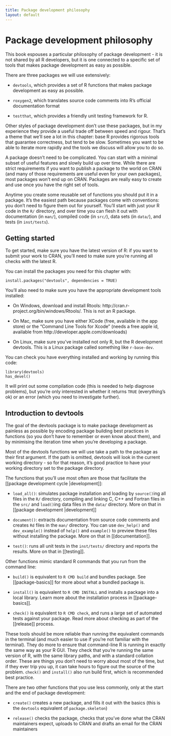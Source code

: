 ```yaml
---
title: Package development philosophy
layout: default
---
```


# Package development philosophy

This book espouses a particular philosophy of package development - it is not shared by all R developers, but it is one connected to a specific set of tools that makes package development as easy as possible.

There are three packages we will use extensively:

* `devtools`, which provides a set of R functions that makes package
  development as easy as possible.

* `roxygen2`, which translates source code comments into R's official
  documentation format

* `testthat`, which provides a friendly unit testing framework for R.

Other styles of package development don't use these packages, but in my experience they provide a useful trade off between speed and rigour. That's a theme that we'll see a lot in this chapter: base R provides rigorous tools that guarantee correctness, but tend to be slow. Sometimes you want to be able to iterate more rapidly and the tools we discuss will allow you to do so.

A package doesn't need to be complicated. You can start with a minimal subset of useful features and slowly build up over time. While there are strict requirements if you want to publish a package to the world on CRAN (and many of those requirements are useful even for your own packages), most packages won't end up on CRAN. Packages are really easy to create and use once you have the right set of tools.

Anytime you create some reusable set of functions you should put it in a package. It's the easiest path because packages come with conventions: you don't need to figure them out for yourself. You'll start with just your R code in the `R/` directory, and over time you can flesh it out with documentation (in `man/`), compiled code (in `src/`), data sets (in `data/`), and tests (in `inst/tests`).

## Getting started

To get started, make sure you have the latest version of R: if you want to submit your work to CRAN, you'll need to make sure you're running all checks with the latest R.

You can install the packages you need for this chapter with:

    install.packages("devtools", dependencies = TRUE)

You'll also need to make sure you have the appropriate development tools installed:

* On Windows, download and install Rtools:
  http://cran.r-project.org/bin/windows/Rtools/. This is not an R package.

* On Mac, make sure you have either XCode (free, available in the app store)
  or the "Command Line Tools for Xcode" (needs a free apple id, available from
  http://developer.apple.com/downloads)

* On Linux, make sure you've installed not only R, but the R development
  devtools. This is a Linux package called something like `r-base-dev`.

You can check you have everything installed and working by running this code:

    library(devtools)
    has_devel()

It will print out some compilation code (this is needed to help diagnose problems), but you're only interested in whether it returns `TRUE` (everything's ok) or an error (which you need to investigate further).

## Introduction to devtools

The goal of the devtools package is to make package development as painless as possible by encoding package building best practices in functions (so you don't have to remember or even know about them), and by minimising the iteration time when you're developing a package.

Most of the devtools functions we will use take a path to the package as their first argument. If the path is omitted, devtools will look in the current working directory - so for that reason, it's good practice to have your working directory set to the package directory.

The functions that you'll use most often are those that facilitate the [[package development cycle |development]]:

* `load_all()`: simulates package installation and loading by `source()`ing
  all files in the `R/` directory, compiling and linking C, C++ and Fortran
  files in the `src/` and `load()`ing data files in the `data/` directory.
  More on that in [[package development |development]]

* `document()`: extracts documentation from source code comments and creates
  `Rd` files in the `man/` directory. You can use `dev_help()` and
  `dev_example()` instead of `help()` and `example()` to preview these files
  without installing the package. More on that in [[documentation]].

* `test()`: runs all unit tests in the `inst/tests/` directory and reports the
  results. More on that in [[testing]].

Other functions mimic standard R commands that you run from the command line:

* `build()` is equivalent to `R CMD build` and bundles package. See
  [[package-basics]] for more about what a bundled package is.

* `install()` is equivalent to `R CMD INSTALL` and installs a package into a
  local library. Learn more about the installation process in
  [[package-basics]].

* `check()` is equivalent to `R CMD check`, and runs a large set of automated
  tests against your package. Read more about checking as part of the
  [[release]] process.

These tools should be more reliable than running the equivalent commands in the terminal (and much easier to use if you're not familiar with the terminal). They do more to ensure that command-line R is running in exactly the same way as your R GUI. They check that you're running the same version of R, with the same library paths, and with a standard collation order. These are things you don't need to worry about most of the time, but if they ever trip you up, it can take hours to figure out the source of the problem. `check()` and `install()` also run build first, which is recommended best practice.

There are two other functions that you use less commonly, only at the start and the end of package development:

* `create()` creates a new package, and fills it out with the basics (this is
  the `devtools` equivalent of `package.skeleton`)

* `release()` checks the package, checks that you've done what the CRAN
  maintainers expect, uploads to CRAN and drafts an email for the CRAN
  maintainers
